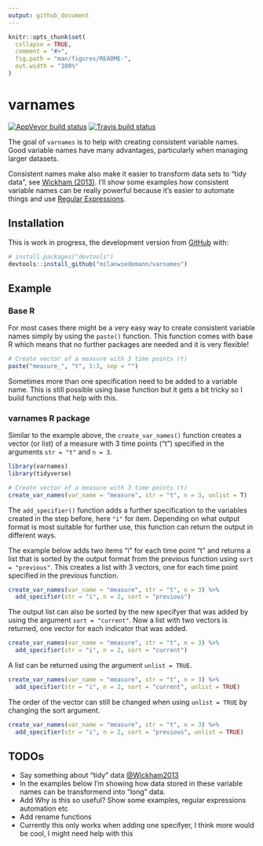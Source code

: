 ```yaml
---
output: github_document
---
```


<!-- README.md is generated from README.Rmd. Please edit that file -->

```r
knitr::opts_chunk$set(
  collapse = TRUE,
  comment = "#>",
  fig.path = "man/figures/README-",
  out.width = "100%"
)
```

# varnames

<!-- badges: start -->
[![AppVeyor build status](https://ci.appveyor.com/api/projects/status/github/milanwiedemann/varnames?branch=master&svg=true)](https://ci.appveyor.com/project/milanwiedemann/varnames)
[![Travis build status](https://travis-ci.com/milanwiedemann/varnames.svg?branch=master)](https://travis-ci.com/milanwiedemann/varnames)
<!-- badges: end -->

The goal of `varnames` is to help with creating consistent variable names.
Good variable names have many advantages, particularly when managing larger datasets.

Consistent names make also make it easier to transform data sets to "tidy data", see [Wickham (2013)](https://www.jstatsoft.org/article/view/v059i10).
I'll show some examples how consistent variable names can be really powerful because it's easier to automate things and use [Regular Expressions](https://stringr.tidyverse.org/articles/regular-expressions.html).


## Installation

This is work in progress, the development version from [GitHub](https://github.com/) with:

``` r
# install.packages("devtools")
devtools::install_github("milanwiedemann/varnames")
```
## Example

### Base R

For most cases there might be a very easy way to create consistent variable names simply by using the `paste()` function. 
This function comes with base R which means that no further packages are needed and it is very flexible!

```r
# Create vector of a measure with 3 time points (t)
paste("measure_", "t", 1:3, sep = "")
```

Sometimes more than one specification need to be added to a variable name.
This is still possible using base function but it gets a bit tricky so I build functions that help with this.
 
### varnames R package 

Similar to the example above, the `create_var_names()` function creates a vector (or list) of a measure with 3 time points ("t") specified in the arguments `str = "t"` and `n = 3`.

```r
library(varnames)
library(tidyverse)

# Create vector of a measure with 3 time points (t)
create_var_names(var_name = "measure", str = "t", n = 3, unlist = T)
```

The `add_specifier()` function adds a further specification to the variables created in the step before, here `"i"` for item.
Depending on what output format is most suitable for further use, this function can return the output in different ways. 

The example below adds two items "i" for each time point "t" and returns a list that is sorted by the output format from the previous function using `sort = "previous"`. 
This creates a list with 3 vectors, one for each time point specified in the previous function.

```r
create_var_names(var_name = "measure", str = "t", n = 3) %>% 
  add_specifier(str = "i", n = 2, sort = "previous")
```

The output list can also be sorted by the new specifyer that was added by using the argument `sort = "current"`.
Now a list with two vectors is returned, one vector for each indicator that was added.

```r
create_var_names(var_name = "measure", str = "t", n = 3) %>% 
  add_specifier(str = "i", n = 2, sort = "current")
```
A list can be returned using the argument `unlist = TRUE`. 

```r
create_var_names(var_name = "measure", str = "t", n = 3) %>% 
  add_specifier(str = "i", n = 2, sort = "current", unlist = TRUE)
```

The order of the vector can still be changed when using `unlist = TRUE` by changing the sort argument.

```r
create_var_names(var_name = "measure", str = "t", n = 3) %>% 
  add_specifier(str = "i", n = 2, sort = "previous", unlist = TRUE)
```

## TODOs

- Say something about "tidy" data [@Wickham2013](https://www.jstatsoft.org/article/view/v059i10)
- In the examples below I'm showing how data stored in these variable names can be transformend into "long" data.
- Add Why is this so useful? Show some examples, regular expressions automation etc
- Add rename functions
- Currently this only works when adding one specifyer, I think more would be cool, I might need help with this 
